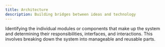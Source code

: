 ```yaml
---
title: Architecture
description: Building bridges between ideas and technology
---
```


Identifying the individual modules or components that make up the system and determining their
responsibilities, interfaces, and interactions. This involves breaking down the system into manageable and reusable parts.
